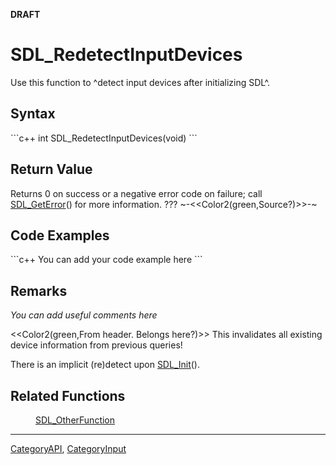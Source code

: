 <!-- pragma section-numbers off -->
<!-- pragma camelcase off -->
'''DRAFT'''

= SDL_RedetectInputDevices =
Use this function to ^detect input devices after initializing SDL^.


== Syntax ==
```c++
int SDL_RedetectInputDevices(void)
```

== Return Value ==
Returns 0 on success or a negative error code on failure; call [[SDL_GetError]]() for more information.  ???
~-<<Color2(green,Source?)>>-~

== Code Examples ==
```c++
You can add your code example here
```

== Remarks ==
''You can add useful comments here''

<<Color2(green,From header. Belongs here?)>>
This invalidates all existing device information from previous queries!

There is an implicit (re)detect upon [[SDL_Init]]().



== Related Functions ==
:[[SDL_OtherFunction]]

----
[[CategoryAPI]], [[CategoryInput]]
